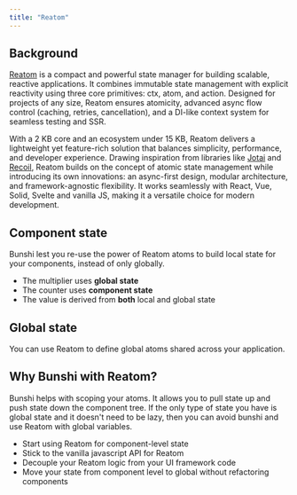 ```yaml
---
title: "Reatom"
---
```



## Background

[Reatom](https://reatom.dev) is a compact and powerful state manager for building scalable, reactive applications.
It combines immutable state management with explicit reactivity using three core primitives: ctx, atom, and action.
Designed for projects of any size, Reatom ensures atomicity, advanced async flow control (caching, retries, cancellation), and a DI-like context system for seamless testing and SSR.

With a 2 KB core and an ecosystem under 15 KB, Reatom delivers a lightweight yet feature-rich solution that balances simplicity, performance, and developer experience.
Drawing inspiration from libraries like [Jotai](https://jotai.org/) and [Recoil](https://recoiljs.org/), Reatom builds on the concept of atomic state management while introducing its own innovations: an async-first design, modular architecture, and framework-agnostic flexibility.
It works seamlessly with React, Vue, Solid, Svelte and vanilla JS, making it a versatile choice for modern development.

## Component state

Bunshi lest you re-use the power of Reatom atoms to build local state for your components, instead of only globally.

- The multiplier uses **global state**
- The counter uses **component state**
- The value is derived from **both** local and global state

<Tabs>
  <TabItem label="React">
    <CodeEditor
      files={{
        "App.tsx": reatom.ReactApp,
        "molecules.ts": {
          code: reatom.molecules2,
          active: true,
        },
      }}
      dependencies={{
        "@reatom/core": "^3.9.3",
        "@reatom/npm-react": "^3.10.5",
      }}
    />
  </TabItem>
  <TabItem label="Vue">
    <CodeEditor
      files={{
        "src/App.vue": reatom.VueApp,
        "src/Counter.vue": reatom.VueCounter,
        "src/Multiplier.vue": reatom.VueMultiplier,
        "src/molecules.ts": {
          code: reatom.molecules2,
          active: true,
        },
      }}
      dependencies={{
        "@reatom/core": "^3.9.3",
        "@reatom/npm-vue": "^3.6.1",
      }}
      template="vite-vue"
    />
  </TabItem>
</Tabs>

## Global state

You can use Reatom to define global atoms shared across your application.

<Tabs>
  <TabItem label="React">
    <CodeEditor
      files={{
        "App.tsx": reatom.ReactApp,
        "molecules.ts": {
          code: reatom.molecules,
          active: true,
        },
      }}
      dependencies={{
        "@reatom/core": "^3.9.3",
        "@reatom/npm-react": "^3.10.5",
      }}
    />
  </TabItem>
  <TabItem label="Vue">
    <CodeEditor
      files={{
        "src/App.vue": reatom.VueApp,
        "src/Counter.vue": reatom.VueCounter,
        "src/Multiplier.vue": reatom.VueMultiplier,
        "src/molecules.ts": {
          code: reatom.molecules,
          active: true,
        },
      }}
      dependencies={{
        "@reatom/core": "^3.9.3",
        "@reatom/npm-vue": "^3.6.1",
      }}
      template="vite-vue"
    />
  </TabItem>
</Tabs>

## Why Bunshi with Reatom?

Bunshi helps with scoping your atoms. It allows you to pull state up and push state down the component tree.
If the only type of state you have is global state and it doesn't need to be lazy, then you can avoid bunshi and use Reatom with
global variables.

- Start using Reatom for component-level state
- Stick to the vanilla javascript API for Reatom
- Decouple your Reatom logic from your UI framework code
- Move your state from component level to global without refactoring components
